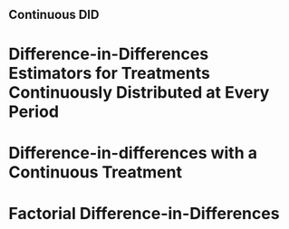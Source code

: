 ## Continuous DID

# **Difference-in-Differences Estimators for Treatments Continuously Distributed at Every Period**

# **Difference-in-differences with a Continuous Treatment**

# **Factorial Difference-in-Differences**
